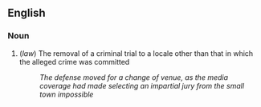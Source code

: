 == English ==

=== Noun ===

# (''law'') The removal of a criminal trial to a locale other than that in which the alleged crime was committed
#: ''The defense moved for a change of venue, as the media coverage had made selecting an impartial jury from the small town impossible''